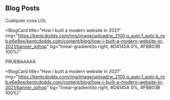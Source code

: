 ## Blog Posts

<BlogCard img="https://kentcdodds.com/img/image/upload/w_2100,q_auto,f_auto,b_rgb:e6e9ee/kentcdodds.com/content/blog/how-i-built-a-modern-website-in-2021/banner_iplhop">
  Cualquier cosa LOL
</BlogCard>

<BlogCard
  title="How I built a modern website in 2021"
  img="https://kentcdodds.com/img/image/upload/w_2100,q_auto,f_auto,b_rgb:e6e9ee/kentcdodds.com/content/blog/how-i-built-a-modern-website-in-2021/banner_iplhop"
  bg="linear-gradient(to right, #D4145A 0%, #FBB03B 100%)"
>
  PRUEBAAAAA
</BlogCard>

<BlogCard
  title="How I built a modern website in 2021"
  img="https://kentcdodds.com/img/image/upload/w_2100,q_auto,f_auto,b_rgb:e6e9ee/kentcdodds.com/content/blog/how-i-built-a-modern-website-in-2021/banner_iplhop"
  bg="linear-gradient(to right, #D4145A 0%, #FBB03B 100%)"
>

</BlogCard>
<BlogCard
  title="How I built a modern website in 2021"
  img="https://kentcdodds.com/img/image/upload/w_2100,q_auto,f_auto,b_rgb:e6e9ee/kentcdodds.com/content/blog/how-i-built-a-modern-website-in-2021/banner_iplhop"
  bg="linear-gradient(to right, #D4145A 0%, #FBB03B 100%)"
>
</BlogCard>
<BlogCard
  title="How I built a modern website in 2021"
  img="https://kentcdodds.com/img/image/upload/w_2100,q_auto,f_auto,b_rgb:e6e9ee/kentcdodds.com/content/blog/how-i-built-a-modern-website-in-2021/banner_iplhop"
  bg="linear-gradient(to right, #D4145A 0%, #FBB03B 100%)"
>

</BlogCard>
<BlogCard
  title="How I built a modern website in 2021"
  img="https://kentcdodds.com/img/image/upload/w_2100,q_auto,f_auto,b_rgb:e6e9ee/kentcdodds.com/content/blog/how-i-built-a-modern-website-in-2021/banner_iplhop"
  bg="linear-gradient(to right, #D4145A 0%, #FBB03B 100%)"
>

</BlogCard>
